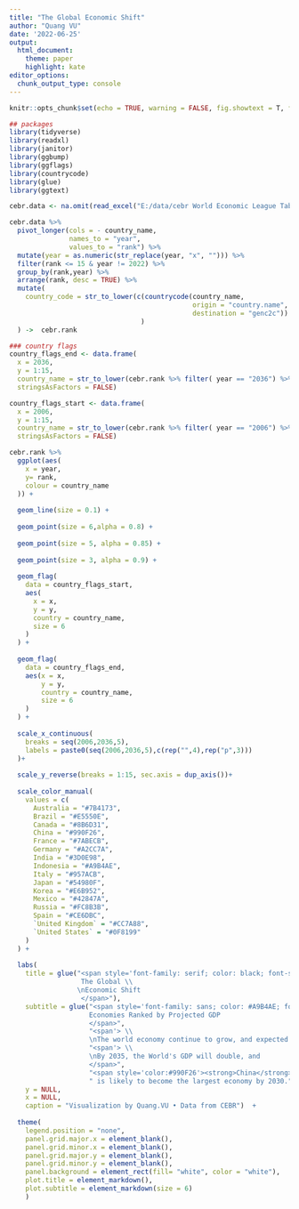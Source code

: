 ---
title: "The Global Economic Shift"
author: "Quang VU"
date: '2022-06-25'
output:
  html_document:
    theme: paper
    highlight: kate
editor_options: 
  chunk_output_type: console
---

```{r setup, include=FALSE}
knitr::opts_chunk$set(echo = TRUE, warning = FALSE, fig.showtext = T, fig.retina = 1)
```



```{r prep, message=FALSE}
## packages
library(tidyverse)
library(readxl)
library(janitor)
library(ggbump)
library(ggflags)
library(countrycode)
library(glue)
library(ggtext)


```


```{r data}
cebr.data <- na.omit(read_excel("E:/data/cebr World Economic League Table 2022.xlsx",na = "n/a") %>% clean_names())

cebr.data %>% 
  pivot_longer(cols = - country_name,
               names_to = "year",
               values_to = "rank") %>% 
  mutate(year = as.numeric(str_replace(year, "x", ""))) %>% 
  filter(rank <= 15 & year != 2022) %>% 
  group_by(rank,year) %>% 
  arrange(rank, desc = TRUE) %>% 
  mutate(
    country_code = str_to_lower(c(countrycode(country_name,
                                              origin = "country.name",
                                              destination = "genc2c"))
                                 )
  ) ->  cebr.rank

### country flags
country_flags_end <- data.frame(
  x = 2036, 
  y = 1:15, 
  country_name = str_to_lower(cebr.rank %>% filter( year == "2036") %>% arrange() %>% pull(country_code)),
  stringsAsFactors = FALSE)

country_flags_start <- data.frame(
  x = 2006, 
  y = 1:15, 
  country_name = str_to_lower(cebr.rank %>% filter( year == "2006") %>% arrange() %>% pull(country_code)),
  stringsAsFactors = FALSE)
```

```{r plot, fig.width = 5, fig.height = 6.5}
cebr.rank %>% 
  ggplot(aes(
    x = year,
    y= rank,
    colour = country_name
  )) +
  
  geom_line(size = 0.1) +
  
  geom_point(size = 6,alpha = 0.8) +
  
  geom_point(size = 5, alpha = 0.85) +
  
  geom_point(size = 3, alpha = 0.9) +
  
  geom_flag(
    data = country_flags_start, 
    aes(
      x = x,
      y = y,
      country = country_name,
      size = 6
    )
  ) +
  
  geom_flag(
    data = country_flags_end, 
    aes(x = x,
        y = y,
        country = country_name,
        size = 6
    )
  ) +
  
  scale_x_continuous(
    breaks = seq(2006,2036,5),
    labels = paste0(seq(2006,2036,5),c(rep("",4),rep("p",3)))
  )+
  
  scale_y_reverse(breaks = 1:15, sec.axis = dup_axis())+
  
  scale_color_manual(
    values = c(
      Australia = "#7B4173",
      Brazil = "#E5550E",
      Canada = "#8B6D31",
      China = "#990F26",
      France = "#7ABECB",
      Germany = "#A2CC7A",
      India = "#3D0E98",
      Indonesia = "#A9B4AE",
      Italy = "#957ACB",
      Japan = "#54980F",
      Korea = "#E6B952",
      Mexico = "#42847A",
      Russia = "#FC8B3B",
      Spain = "#CE6DBC",
      `United Kingdom` = "#CC7A88",
      `United States` = "#0F8199"
    )
  ) +
  
  labs(
    title = glue("<span style='font-family: serif; color: black; font-size: 48px'>
                  The Global \\
                 \nEconomic Shift 
                  </span>"),
    subtitle = glue("<span style='font-family: sans; color: #A9B4AE; font-size: 14px'>
                    Economies Ranked by Projected GDP 
                    </span>", 
                    "<span'> \\
                    \nThe world economy continue to grow, and expected to soar past $100 trillion this year.                           </span>",
                    "<span'> \\
                    \nBy 2035, the World's GDP will double, and 
                    </span>",
                    "<span style='color:#990F26'><strong>China</strong></span>.",
                    " is likely to become the largest economy by 2030."),
    y = NULL,
    x = NULL,
    caption = "Visualization by Quang.VU • Data from CEBR")  +
  
  theme(
    legend.position = "none",
    panel.grid.major.x = element_blank(),
    panel.grid.minor.x = element_blank(),
    panel.grid.major.y = element_blank(),
    panel.grid.minor.y = element_blank(),
    panel.background = element_rect(fill= "white", color = "white"),
    plot.title = element_markdown(),
    plot.subtitle = element_markdown(size = 6)
    )


```




















































































